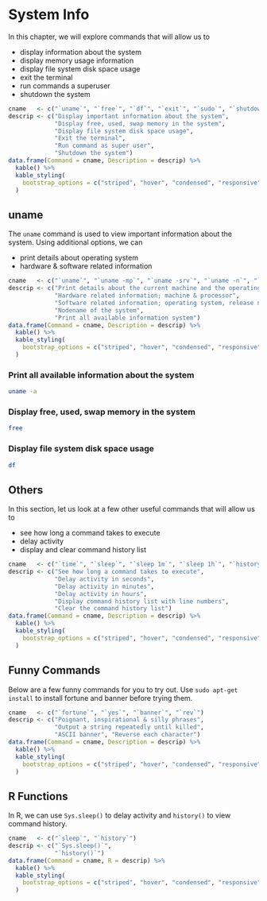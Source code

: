 # System Info {#command-line-sysinfo}

In this chapter, we will explore commands that will allow us to

- display information about the system
- display memory usage information
- display file system disk space usage 
- exit the terminal
- run commands a superuser
- shutdown the system

```r
cname   <- c("`uname`", "`free`", "`df`", "`exit`", "`sudo`", "`shutdown`")
descrip <- c("Display important information about the system",
             "Display free, used, swap memory in the system",
             "Display file system disk space usage",
             "Exit the terminal",
             "Run command as super user",
             "Shutdown the system")
data.frame(Command = cname, Description = descrip) %>% 
  kable() %>% 
  kable_styling(
    bootstrap_options = c("striped", "hover", "condensed", "responsive")
  )
```

## uname

The `uname` command is used to view important information about the system. Using additional options, we can

- print details about operating system
- hardware & software related information

```r
cname   <- c("`uname`", "`uname -mp`", "`uname -srv`", "`uname -n`", "`uname -a`")
descrip <- c("Print details about the current machine and the operating system running on it",
             "Hardware related information; machine & processor",
             "Software related information; operating system, release number and version",
             "Nodename of the system",
             "Print all available information system")
data.frame(Command = cname, Description = descrip) %>% 
  kable() %>% 
  kable_styling(
    bootstrap_options = c("striped", "hover", "condensed", "responsive")
  )
```

### Print all available information about the system

```bash
uname -a
```

### Display free, used, swap memory in the system

```bash
free
```

### Display file system disk space usage

```bash
df
```

## Others

In this section, let us look at a few other useful commands that will allow us 
to

- see how long a command takes to execute
- delay activity
- display and clear command history list

```r
cname   <- c("`time`", "`sleep`", "`sleep 1m`", "`sleep 1h`", "`history`", "`history -c`")
descrip <- c("See how long a command takes to execute",
             "Delay activity in seconds",
             "Delay activity in minutes",
             "Delay activity in hours",
             "Display command history list with line numbers",
             "Clear the command history list")
data.frame(Command = cname, Description = descrip) %>% 
  kable() %>% 
  kable_styling(
    bootstrap_options = c("striped", "hover", "condensed", "responsive")
  )
```

## Funny Commands

Below are a few funny commands for you to try out. Use `sudo apt-get install` to install fortune and banner before trying them.

```r
cname   <- c("`fortune`", "`yes`", "`banner`", "`rev`")
descrip <- c("Poignant, inspirational & silly phrases",
             "Output a string repeatedly until killed",
             "ASCII banner", "Reverse each character")
data.frame(Command = cname, Description = descrip) %>% 
  kable() %>% 
  kable_styling(
    bootstrap_options = c("striped", "hover", "condensed", "responsive")
  )
```

## R Functions

In R, we can use `Sys.sleep()` to delay activity and `history()` to view command history.

```r
cname   <- c("`sleep`", "`history`")
descrip <- c("`Sys.sleep()`",
             "`history()`")
data.frame(Command = cname, R = descrip) %>% 
  kable() %>% 
  kable_styling(
    bootstrap_options = c("striped", "hover", "condensed", "responsive")
  )
```
